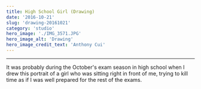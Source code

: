 ```yaml
---
title: High School Girl (Drawing)
date: '2016-10-21'
slug: 'drawing-20161021'
category: 'studio'
hero_image: './IMG_3571.JPG'
hero_image_alt: 'Drawing'
hero_image_credit_text: 'Anthony Cui'
---
```


---

It was probably during the October's exam season in high school when I drew this portrait of a girl who was sitting right in front of me, trying to kill time as if I was well prepared for the rest of the exams.
